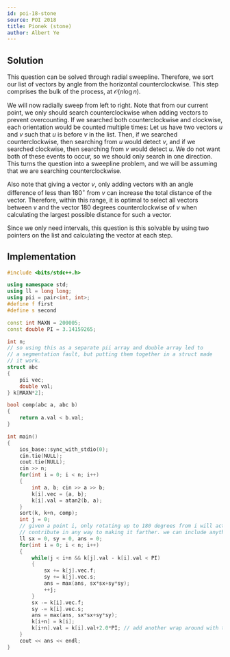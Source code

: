 ```yaml
---
id: poi-18-stone
source: POI 2018
title: Pionek (stone)
author: Albert Ye
---
```


## Solution
This question can be solved through radial sweepline. Therefore, we sort our list of vectors by angle from the horizontal counterclockwise. This step comprises the bulk of the process, at $\mathcal{O}(n \log n)$.

We will now radially sweep from left to right. Note that from our current point, we only should search counterclockwise when adding vectors to prevent overcounting. If we searched both counterclockwise and clockwise, each orientation would be counted multiple times: Let us have two vectors $u$ and $v$ such that $u$ is before $v$ in the list. Then, if we searched counterclockwise, then searching from $u$ would detect $v$, and if we searched clockwise, then searching from $v$ would detect $u$. We do not want both of these events to occur, so we should only search in one direction. This turns the question into a sweepline problem, and we will be assuming that we are searching counterclockwise.

Also note that giving a vector $v$, only adding vectors with an angle difference of less than $180^\circ$ from $v$ can increase the total distance of the vector. Therefore, within this range, it is optimal to select all vectors between $v$ and the vector 180 degrees counterclockwise of $v$ when calculating the largest possible distance for such a vector.

Since we only need intervals, this question is this solvable by using two pointers on the list and calculating the vector at each step. 

## Implementation
<LanguageSection>
<CPPSection>

```cpp
#include <bits/stdc++.h>

using namespace std;
using ll = long long;
using pii = pair<int, int>;
#define f first
#define s second

const int MAXN = 200005;
const double PI = 3.14159265;

int n;
// so using this as a separate pii array and double array led to
// a segmentation fault, but putting them together in a struct made
// it work.
struct abc
{
	pii vec;
	double val;
} k[MAXN*2];

bool comp(abc a, abc b)
{
	return a.val < b.val;
}

int main()
{
	ios_base::sync_with_stdio(0);
	cin.tie(NULL);
	cout.tie(NULL);
	cin >> n;
	for(int i = 0; i < n; i++)
	{
		int a, b; cin >> a >> b;
		k[i].vec = {a, b};
		k[i].val = atan2(b, a);
	}
	sort(k, k+n, comp);
	int j = 0;
	// given a point i, only rotating up to 180 degrees from i will actually
	// contribute in any way to making it farther. we can include anything and everything up to then
	ll sx = 0, sy = 0, ans = 0;
	for(int i = 0; i < n; i++)
	{
		while(j < i+n && k[j].val - k[i].val < PI)
		{
			sx += k[j].vec.f;
			sy += k[j].vec.s;
			ans = max(ans, sx*sx+sy*sy);
			++j;
		}
		sx -= k[i].vec.f;
		sy -= k[i].vec.s;
		ans = max(ans, sx*sx+sy*sy);
		k[i+n] = k[i];
		k[i+n].val = k[i].val+2.0*PI; // add another wrap around with the vectors
	}
	cout << ans << endl;
}
```
</CPPSection>
</LanguageSection>
